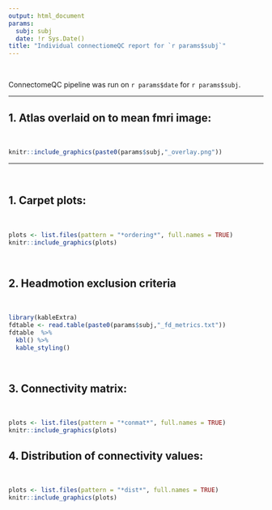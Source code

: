 ```yaml
---
output: html_document
params:
  subj: subj
  date: !r Sys.Date()
title: "Individual connectiomeQC report for `r params$subj`"
---
```


\

ConnectomeQC pipeline was run on `r params$date` for  `r params$subj`.

*** 

## 1. Atlas overlaid on to mean fmri image:

\



```r
knitr::include_graphics(paste0(params$subj,"_overlay.png"))
```

***

\

## 1. Carpet plots:

\

```r
plots <- list.files(pattern = "*ordering*", full.names = TRUE)
knitr::include_graphics(plots)
```

\

## 2. Headmotion exclusion criteria 

\

```r
library(kableExtra)
fdtable <- read.table(paste0(params$subj,"_fd_metrics.txt"))
fdtable  %>%
  kbl() %>%
  kable_styling()
```

\

## 3. Connectivity matrix:

\

```r
plots <- list.files(pattern = "*conmat*", full.names = TRUE)
knitr::include_graphics(plots)
```


## 4. Distribution of connectivity values:

\

```r
plots <- list.files(pattern = "*dist*", full.names = TRUE)
knitr::include_graphics(plots)
```

